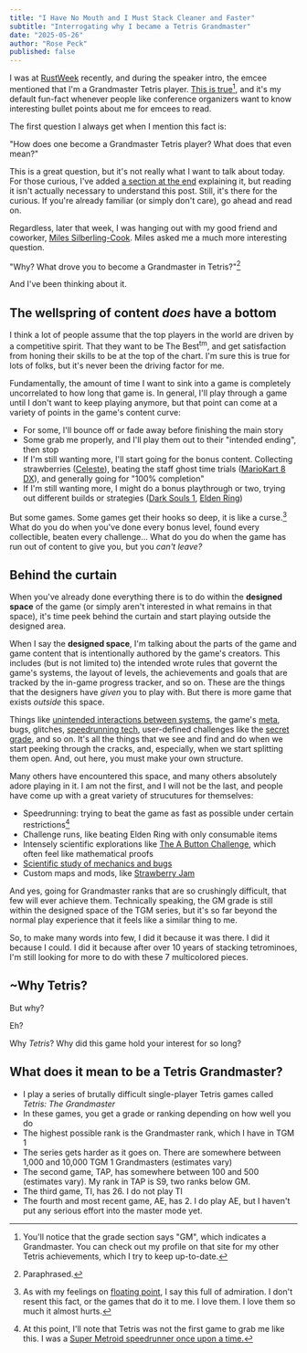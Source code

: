 ```yaml
---
title: "I Have No Mouth and I Must Stack Cleaner and Faster"
subtitle: "Interrogating why I became a Tetris Grandmaster"
date: "2025-05-26"
author: "Rose Peck"
published: false
---
```



I was at [RustWeek](https://rustweek.org/) recently, and during the speaker intro, the emcee mentioned that I'm a Grandmaster Tetris player.
[This is true](https://theabsolute.plus/score/13277)[^gm], and it's my default fun-fact whenever people like conference organizers want to know interesting bullet points about me for emcees to read.

The first question I always get when I mention this fact is:

<Crane>"How does one become a Grandmaster Tetris player? What does that even mean?"</Crane>

This is a great question, but it's not really what I want to talk about today.
For those curious, I've added [a section at the end](#what-does-it-mean-to-be-a-tetris-grandmaster) explaining it, but reading it isn't actually necessary to understand this post.
Still, it's there for the curious.
If you're already familiar (or simply don't care), go ahead and read on.

Regardless, later that week, I was hanging out with my good friend and coworker, [Miles Silberling-Cook](https://internet.place/).
Miles asked me a much more interesting question.

<Crane>"Why? What drove you to become a Grandmaster in Tetris?"[^paraphrased]</Crane>

And I've been thinking about it.

## The wellspring of content&nbsp;*does*&nbsp;have a bottom

I think a lot of people assume that the top players in the world are driven by a competitive spirit.
That they want to be The Best<sup>tm</sup>, and get satisfaction from honing their skills to be at the top of the chart.
I'm sure this is true for lots of folks, but it's never been the driving factor for me.

Fundamentally, the amount of time I want to sink into a game is completely uncorrelated to how long that game is.
In general, I'll play through a game until I don't want to keep playing anymore, but that point can come at a variety of points in the game's content curve:
- For some, I'll bounce off or fade away before finishing the main story
- Some grab me properly, and I'll play them out to their "intended ending", then stop
- If I'm still wanting more, I'll start going for the bonus content. Collecting strawberries ([Celeste](https://en.wikipedia.org/wiki/Celeste_(video_game))), beating the staff ghost time trials ([MarioKart 8 DX](https://www.mariowiki.com/Mario_Kart_8_Deluxe)), and generally going for "100% completion"
- If I'm still wanting more, I might do a bonus playthrough or two, trying out different builds or strategies ([Dark Souls 1](https://en.wikipedia.org/wiki/Dark_Souls), [Elden Ring](https://en.wikipedia.org/wiki/Elden_Ring))

But some games.
Some games get their hooks so deep, it is like a curse.[^curse]
What do you do when you've done every bonus level, found every collectible, beaten every challenge...
What do you do when the game has run out of content to give you, but you *can't leave?*

## Behind the curtain

When you've already done everything there is to do within the **designed space** of the game (or simply aren't interested in what remains in that space), it's time peek behind the curtain and start playing outside the designed area.

When I say the **designed space**, I'm talking about the parts of the game and game content that is intentionally authored by the game's creators.
This includes (but is not limited to) the intended wrote rules that governt the game's systems, the layout of levels, the achievements and goals that are tracked by the in-game progress tracker, and so on.
These are the things that the designers have *given* you to play with.
But there is more game that exists *outside* this space.

Things like [unintended interactions between systems](https://www.youtube.com/watch?v=d6i5Ylu0mgM), the game's [meta](https://en.wikipedia.org/wiki/Metagame#Competitive_gaming), bugs, glitches, [speedrunning tech](https://celeste.ink/wiki/Tech), user-defined challenges like the [secret grade](https://harddrop.com/wiki/Secret_Grade_Techniques), and so on. It's all the things that we see and find and do when we start peeking through the cracks, and, especially, when we start splitting them open. And, out here, you must make your own structure.

Many others have encountered this space, and many others absolutely adore playing in it.
I am not the first, and I will not be the last, and people have come up with a great variety of strucutures for themselves:
- Speedrunning: trying to beat the game as fast as possible under certain restrictions[^sm]
- Challenge runs, like beating Elden Ring with only consumable items
- Intensely scientific explorations like [The A Button Challenge](https://www.youtube.com/playlist?list=PL94lfiY18_CgWGQzweD_aVjsFXiRi6kn5), which often feel like mathematical proofs
- [Scientific study of mechanics and bugs](https://www.youtube.com/@RGMechEx)
- Custom maps and mods, like [Strawberry Jam](https://celeste.ink/wiki/Strawberry_Jam_Collab)

And yes, going for Grandmaster ranks that are so crushingly difficult, that few will ever achieve them.
Technically speaking, the GM grade is still within the designed space of the TGM series, but it's so far beyond the normal play experience that it feels like a similar thing to me.

So, to make many words into few, I did it because it was there.
I did it because I could. 
I did it because after over 10 years of stacking tetrominoes, I'm still looking for more to do with these 7 multicolored pieces.

## ~Why Tetris?

<Crane>But why?</Crane>

Eh?

<Crane>Why *Tetris*? Why did this game hold your interest for so long?</Crane>

## What does it mean to be a Tetris Grandmaster?

- I play a series of brutally difficult single-player Tetris games called *Tetris: The Grandmaster*
- In these games, you get a grade or ranking depending on how well you do
- The highest possible rank is the Grandmaster rank, which I have in TGM 1
- The series gets harder as it goes on. There are somewhere between 1,000 and 10,000 TGM 1 Grandmasters (estimates vary)
- The second game, TAP, has somewhere between 100 and 500 (estimates vary). My rank in TAP is S9, two ranks below GM.
- The third game, TI, has 26. I do not play TI
- The fourth and most recent game, AE, has 2. I do play AE, but I haven't put any serious effort into the master mode yet.

[^gm]: You'll notice that the grade section says "GM", which indicates a Grandmaster. You can check out my profile on that site for my other Tetris achievements, which I try to keep up-to-date.
[^paraphrased]: Paraphrased.
[^curse]: As with my feelings on [floating point](/articles/floating-point-hashing-addenda#a-lukewarm-defense-of-floating-point), I say this full of admiration. I don't resent this fact, or the games that do it to me. I love them. I love them so much it almost hurts.
[^sm]: At this point, I'll note that Tetris was not the first game to grab me like this. I was a [Super Metroid speedrunner once upon a time.](https://www.speedrun.com/users/plof27)